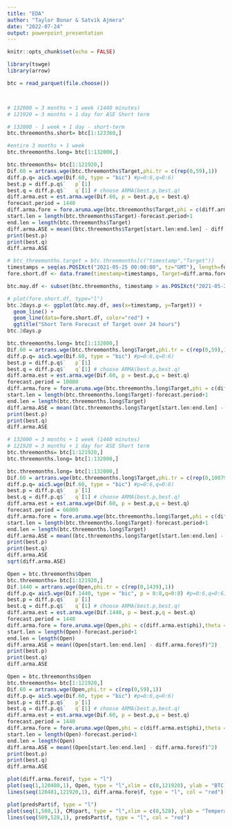```yaml
---
title: "EDA"
author: "Taylor Bonar & Satvik Ajmera"
date: "2022-07-24"
output: powerpoint_presentation
---
```


```r
knitr::opts_chunk$set(echo = FALSE)
```


```r
library(tswge)
library(arrow)

btc = read_parquet(file.choose())




```

```r
# 132000 = 3 months + 1 week (1440 minutes)
# 121920 = 3 months + 1 day for ASE Short term

# 132000 - 1 week + 1 day - short-term
btc.threemonths.short= btc[1:123360,]

#entire 3 months + 1 week
btc.threemonths.long= btc[1:132000,]
```



```r
btc.threemonths= btc[1:121920,]
Dif.60 = artrans.wge(btc.threemonths$Target,phi.tr = c(rep(0,59),1))
diff.p.q= aic5.wge(Dif.60, type = "bic") #p=0:6,q=0:6) 
best.p = diff.p.q$`   p`[1] 
best.q = diff.p.q$`   q`[1] # choose ARMA(best.p,best.q)
diff.arma.est = est.arma.wge(Dif.60, p = best.p,q = best.q)
forecast.period = 1440
diff.arma.fore = fore.aruma.wge(btc.threemonths$Target,phi = c(diff.arma.est$phi),theta = c(diff.arma.est$theta),s=60,  n.ahead = forecast.period, lastn = TRUE, limits = FALSE)
start.len = length(btc.threemonths$Target)-forecast.period+1
end.len = length(btc.threemonths$Target)
diff.arma.ASE = mean((btc.threemonths$Target[start.len:end.len] - diff.arma.fore$f)^2)
print(best.p)
print(best.q)
diff.arma.ASE
```
```r
# btc_threemonths.target = btc.threemonths[c("timestamp","Target")]
timestamps = seq(as.POSIXct("2021-05-25 00:00:00", tz="GMT"), length=forecast.period, by="1 min")
fore.short.df <- data.frame(timestamp=timestamps, Target=diff.arma.fore$f)

btc.may.df <- subset(btc.threemonths, timestamp > as.POSIXct("2021-05-23 23:59:00", tz="GMT"))

# plot(fore.short.df, type="l")
btc.2days.p <- ggplot(btc.may.df, aes(x=timestamp, y=Target)) +
  geom_line() +
  geom_line(data=fore.short.df, color="red") +
  ggtitle("Short Term Forecast of Target over 24 hours")
btc.2days.p

```


```r
btc.threemonths.long= btc[1:132000,]
Dif.60 = artrans.wge(btc.threemonths.long$Target,phi.tr = c(rep(0,59),1))
diff.p.q= aic5.wge(Dif.60, type = "bic") #p=0:6,q=0:6) 
best.p = diff.p.q$`   p`[1] 
best.q = diff.p.q$`   q`[1] # choose ARMA(best.p,best.q)
diff.arma.est = est.arma.wge(Dif.60, p = best.p,q = best.q)
forecast.period = 10080
diff.arma.fore = fore.aruma.wge(btc.threemonths.long$Target,phi = c(diff.arma.est$phi),theta = c(diff.arma.est$theta),s=60,  n.ahead = forecast.period, lastn = TRUE, limits = TRUE)
start.len = length(btc.threemonths.long$Target)-forecast.period+1
end.len = length(btc.threemonths.long$Target)
diff.arma.ASE = mean((btc.threemonths.long$Target[start.len:end.len] - diff.arma.fore$f)^2)
print(best.p)
print(best.q)
diff.arma.ASE
```

```r
# 132000 = 3 months + 1 week (1440 minutes)
# 121920 = 3 months + 1 day for ASE Short term
btc.threemonths= btc[1:121920,]
btc.threemonths.long= btc[1:132000,]
```



```r
btc.threemonths.long= btc[1:132000,]
Dif.60 = artrans.wge(btc.threemonths.long$Target,phi.tr = c(rep(0,10079),1))
diff.p.q= aic5.wge(Dif.60, type = "bic") #p=0:6,q=0:6) 
best.p = diff.p.q$`   p`[1] 
best.q = diff.p.q$`   q`[1] # choose ARMA(best.p,best.q)
diff.arma.est = est.arma.wge(Dif.60, p = best.p,q = best.q)
forecast.period = 66000
diff.arma.fore = fore.aruma.wge(btc.threemonths.long$Target,phi = c(diff.arma.est$phi),theta = c(diff.arma.est$theta),s=10080,  n.ahead = forecast.period, lastn = TRUE, limits = TRUE)
start.len = length(btc.threemonths.long$Target)-forecast.period+1
end.len = length(btc.threemonths.long$Target)
diff.arma.ASE = mean((btc.threemonths.long$Target[start.len:end.len] - diff.arma.fore$f)^2)
print(best.p)
print(best.q)
diff.arma.ASE
sqrt(diff.arma.ASE)
```




```r
Open = btc.threemonths$Open
btc.threemonths= btc[1:121920,]
Dif.1440 = artrans.wge(Open,phi.tr = c(rep(0,1439),1))
diff.p.q= aic5.wge(Dif.1440, type = "bic", p = 0:8,q=0:8) #p=0:6,q=0:6) 
best.p = diff.p.q$`   p`[1] 
best.q = diff.p.q$`   q`[1] # choose ARMA(best.p,best.q)
diff.arma.est = est.arma.wge(Dif.1440, p = best.p,q = best.q)
forecast.period = 1440
diff.arma.fore = fore.aruma.wge(Open,phi = c(diff.arma.est$phi),theta = c(diff.arma.est$theta),s=1440,  n.ahead = forecast.period, lastn = TRUE, limits = FALSE)
start.len = length(Open)-forecast.period+1
end.len = length(Open)
diff.arma.ASE = mean((Open[start.len:end.len] - diff.arma.fore$f)^2)
print(best.p)
print(best.q)
diff.arma.ASE

```

```r
Open = btc.threemonths$Open
btc.threemonths= btc[1:121920,]
Dif.60 = artrans.wge(Open,phi.tr = c(rep(0,59),1))
diff.p.q= aic5.wge(Dif.60, type = "bic") #p=0:6,q=0:6) 
best.p = diff.p.q$`   p`[1] 
best.q = diff.p.q$`   q`[1] # choose ARMA(best.p,best.q)
diff.arma.est = est.arma.wge(Dif.60, p = best.p,q = best.q)
forecast.period = 1440
diff.arma.fore = fore.aruma.wge(Open,phi = c(diff.arma.est$phi),theta = c(diff.arma.est$theta),s=60,  n.ahead = forecast.period, lastn = TRUE, limits = FALSE)
start.len = length(Open)-forecast.period+1
end.len = length(Open)
diff.arma.ASE = mean((Open[start.len:end.len] - diff.arma.fore$f)^2)
print(best.p)
print(best.q)
diff.arma.ASE
```







```r
plot(diff.arma.fore$f, type = "l")
plot(seq(1,120480,1), Open, type = "l",xlim = c(0,121920), ylab = "BTC Open Prices", main = "24 Hours BTC Open Forecast")
lines(seq(120481,121920,1), diff.arma.fore$f, type = "l", col = "red")
```

```r
plot(predsPart$f, type = "l")
plot(seq(1,508,1), CM$part, type = "l",xlim = c(0,528), ylab = "Temperature", main = "20 Week Particulate Forecast")
lines(seq(509,528,1), predsPart$f, type = "l", col = "red")
```

